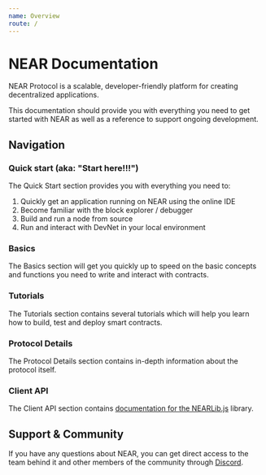 ```yaml
---
name: Overview
route: /
---
```


# NEAR Documentation

NEAR Protocol is a scalable, developer-friendly platform for creating decentralized applications.

This documentation should provide you with everything you need to get started with NEAR as well as a reference to support ongoing development.


## Navigation

### Quick start (aka: "Start here!!!")

The Quick Start section provides you with everything you need to:

  1. Quickly get an application running on NEAR using the online IDE
  2. Become familiar with the block explorer / debugger
  3. Build and run a node from source
  4. Run and interact with DevNet in your local environment


### Basics

The Basics section will get you quickly up to speed on the basic concepts and functions you need to write and interact with contracts.

### Tutorials

The Tutorials section contains several tutorials which will help you learn how to build, test and deploy smart contracts.

### Protocol Details

The Protocol Details section contains in-depth information about the protocol itself.

### Client API

The Client API section contains [documentation for the NEARLib.js](/lib/js) library.


## Support & Community

If you have any questions about NEAR, you can get direct access to the team behind it and other members of the community through [Discord](http://near.chat).
